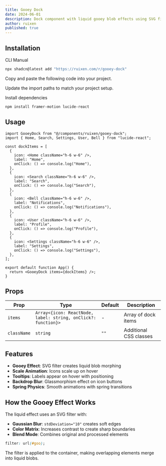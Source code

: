 ```yaml
---
title: Gooey Dock
date: 2024-06-01
description: Dock component with liquid gooey blob effects using SVG filters
author: ruixen
published: true
---
```


<ComponentPreview name="gooey-dock-demo" category="docks" />

## Installation

<Tabs defaultValue="cli">

<TabsList>
  <TabsTrigger value="cli">CLI</TabsTrigger>
  <TabsTrigger value="manual">Manual</TabsTrigger>
</TabsList>
<TabsContent value="cli">

```bash
npx shadcn@latest add "https://ruixen.com/r/gooey-dock"
```

</TabsContent>

<TabsContent value="manual">

<Steps>

<Step>Copy and paste the following code into your project.</Step>

<ComponentSource name="gooey-dock" />

<Step>Update the import paths to match your project setup.</Step>

<Step>Install dependencies</Step>

```bash
npm install framer-motion lucide-react
```

</Steps>

</TabsContent>

</Tabs>

## Usage

```tsx
import GooeyDock from "@/components/ruixen/gooey-dock";
import { Home, Search, Settings, User, Bell } from "lucide-react";

const dockItems = [
  {
    icon: <Home className="h-6 w-6" />,
    label: "Home",
    onClick: () => console.log("Home"),
  },
  {
    icon: <Search className="h-6 w-6" />,
    label: "Search",
    onClick: () => console.log("Search"),
  },
  {
    icon: <Bell className="h-6 w-6" />,
    label: "Notifications",
    onClick: () => console.log("Notifications"),
  },
  {
    icon: <User className="h-6 w-6" />,
    label: "Profile",
    onClick: () => console.log("Profile"),
  },
  {
    icon: <Settings className="h-6 w-6" />,
    label: "Settings",
    onClick: () => console.log("Settings"),
  },
];

export default function App() {
  return <GooeyDock items={dockItems} />;
}
```

## Props

| Prop        | Type                                                          | Default | Description            |
| ----------- | ------------------------------------------------------------- | ------- | ---------------------- |
| `items`     | `Array<{icon: ReactNode, label: string, onClick?: function}>` | -       | Array of dock items    |
| `className` | `string`                                                      | `""`    | Additional CSS classes |

## Features

- **Gooey Effect**: SVG filter creates liquid blob morphing
- **Scale Animation**: Icons scale up on hover
- **Tooltips**: Labels appear on hover with positioning
- **Backdrop Blur**: Glassmorphism effect on icon buttons
- **Spring Physics**: Smooth animations with spring transitions

## How the Gooey Effect Works

The liquid effect uses an SVG filter with:

- **Gaussian Blur**: `stdDeviation="10"` creates soft edges
- **Color Matrix**: Increases contrast to create sharp boundaries
- **Blend Mode**: Combines original and processed elements

```css
filter: url(#goo);
```

The filter is applied to the container, making overlapping elements merge into liquid blobs.
